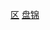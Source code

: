 {{Catnav|頁面分類|...|市辖区|辽宁市辖区}}
{{Catnav|頁面分類|...|辽宁县级行政区|盘锦区县}}
{{Catnav|頁面分類|...|辽宁地级市|盘锦|盘锦行政区划|盘锦区县}}
[[Category:盘锦区县|区]]
[[Category:辽宁市辖区|盘锦]]
{{catmore|双台子区|盘锦市双台子区}}